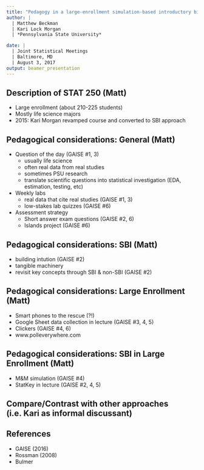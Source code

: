 ```yaml
---
title: "Pedagogy in a large-enrollment simulation-based introductory biostatistics course"
author: |
  | Matthew Beckman
  | Kari Lock Morgan
  | *Pennsylvania State University*

date: |
  | Joint Statistical Meetings
  | Baltimore, MD
  | August 3, 2017
output: beamer_presentation
---
```


## Description of STAT 250 (Matt)

  - Large enrollment (about 210-225 students)
  - Mostly life science majors
  - 2015: Kari Morgan revamped course and converted to SBI approach

## Pedagogical considerations: General (Matt)

  - Question of the day (GAISE #1, 3)
    - usually life science
    - often real data from real studies
    - sometimes PSU research
    - translate scientific questions into statistical investigation (EDA, estimation, testing, etc)

  - Weekly labs 
    - real data that cite real studies (GAISE #1, 3)
    - low-stakes lab quizzes (GAISE #6)

  - Assessment strategy
    - Short answer exam questions (GAISE #2, 6)
    - Islands project (GAISE #6)

## Pedagogical considerations: SBI (Matt)

  - building intution (GAISE #2)
  - tangible machinery 
  - revisit key concepts through SBI & non-SBI (GAISE #2)

## Pedagogical considerations: Large Enrollment (Matt)

  - Smart phones to the rescue (?!)
  - Google Sheet data collection in lecture (GAISE #3, 4, 5)
  - Clickers (GAISE #4, 6)
  - www.polleverywhere.com

## Pedagogical considerations: SBI in Large Enrollment (Matt)

  - M&M simulation (GAISE #4)
  - StatKey in lecture (GAISE #2, 4, 5)

## Compare/Contrast with other approaches (i.e. Kari as informal discussant)


## References

- GAISE (2016)
- Rossman (2008)
- Bulmer
